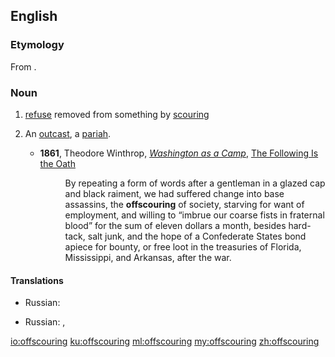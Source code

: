 ==English==

===Etymology===
From {{prefix|off|scouring|lang=en}}.

===Noun===
{{en-noun}}

# [[refuse]] removed from something by [[scouring]]
# {{context|figuratively|lang=en}} An [[outcast]], a [[pariah]].
#*'''1861''', Theodore Winthrop, ''[[s:Washington as a Camp|Washington as a Camp]]'', [[s:Washington as a Camp/The Following Is the Oath|The Following Is the Oath]]
#*:By repeating a form of words after a gentleman in a glazed cap and black raiment, we had suffered change into base assassins, the '''offscouring''' of society, starving for want of employment, and willing to “imbrue our coarse fists in fraternal blood” for the sum of eleven dollars a month, besides hard-tack, salt junk, and the hope of a Confederate States bond apiece for bounty, or free loot in the treasuries of Florida, Mississippi, and Arkansas, after the war. 

====Translations====
{{trans-top|refuse from scouring}}
* Russian: {{t|ru|отдирка|f|tr=otdírka|sc=Cyrl}}
{{trans-mid}}
{{trans-bottom}}

{{trans-top|pariah}}
* Russian: {{t+|ru|изгой|m|tr=izgój|sc=Cyrl}}, {{t+|ru|отбросы|p|tr=otbrósy|sc=Cyrl}}
{{trans-mid}}
{{trans-bottom}}

[[io:offscouring]]
[[ku:offscouring]]
[[ml:offscouring]]
[[my:offscouring]]
[[zh:offscouring]]